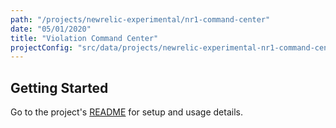 ```yaml
---
path: "/projects/newrelic-experimental/nr1-command-center"
date: "05/01/2020"
title: "Violation Command Center"
projectConfig: "src/data/projects/newrelic-experimental-nr1-command-center.json"
---
```


## Getting Started

Go to the project's [README](https://github.com/newrelic-experimental/nr1-command-center#readme) for setup and usage details.






